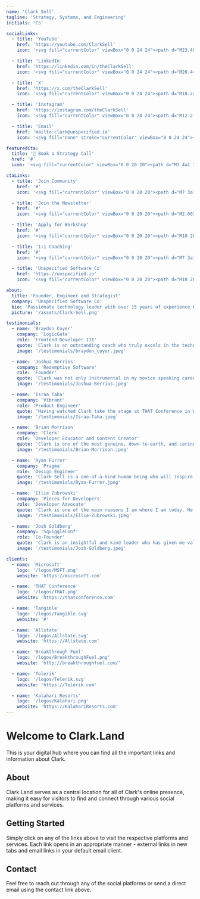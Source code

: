 ```yaml
---
name: 'Clark Sell'
tagline: 'Strategy, Systems, and Engineering'
initials: 'CS'

socialLinks:
  - title: 'YouTube'
    href: 'https://youtube.com/ClarkSell'
    icon: '<svg fill="currentColor" viewBox="0 0 24 24"><path d="M23.498 6.186a3.016 3.016 0 0 0-2.122-2.136C19.505 3.545 12 3.545 12 3.545s-7.505 0-9.377.505A3.017 3.017 0 0 0 .502 6.186C0 8.07 0 12 0 12s0 3.93.502 5.814a3.016 3.016 0 0 0 2.122 2.136c1.871.505 9.376.505 9.376.505s7.505 0 9.377-.505a3.015 3.015 0 0 0 2.122-2.136C24 15.93 24 12 24 12s0-3.93-.502-5.814zM9.545 15.568V8.432L15.818 12l-6.273 3.568z"/></svg>'

  - title: 'LinkedIn'
    href: 'https://linkedin.com/in/theClarkSell'
    icon: '<svg fill="currentColor" viewBox="0 0 24 24"><path d="M20.447 20.452h-3.554v-5.569c0-1.328-.027-3.037-1.852-3.037-1.853 0-2.136 1.445-2.136 2.939v5.667H9.351V9h3.414v1.561h.046c.477-.9 1.637-1.85 3.37-1.85 3.601 0 4.267 2.37 4.267 5.455v6.286zM5.337 7.433c-1.144 0-2.063-.926-2.063-2.065 0-1.138.92-2.063 2.063-2.063 1.14 0 2.064.925 2.064 2.063 0 1.139-.925 2.065-2.064 2.065zm1.782 13.019H3.555V9h3.564v11.452zM22.225 0H1.771C.792 0 0 .774 0 1.729v20.542C0 23.227.792 24 1.771 24h20.451C23.2 24 24 23.227 24 22.271V1.729C24 .774 23.2 0 22.222 0h.003z"/></svg>'

  - title: 'X'
    href: 'https://x.com/theClarkSell'
    icon: '<svg fill="currentColor" viewBox="0 0 24 24"><path d="M18.244 2.25h3.308l-7.227 8.26 8.502 11.24H16.17l-5.214-6.817L4.99 21.75H1.68l7.73-8.835L1.254 2.25H8.08l4.713 6.231zm-1.161 17.52h1.833L7.084 4.126H5.117z"></path></svg>'

  - title: 'Instagram'
    href: 'https://instagram.com/theClarkSell'
    icon: '<svg fill="currentColor" viewBox="0 0 24 24"><path d="M12 2.163c3.204 0 3.584.012 4.85.07 3.252.148 4.771 1.691 4.919 4.919.058 1.265.069 1.645.069 4.849 0 3.205-.012 3.584-.069 4.849-.149 3.225-1.664 4.771-4.919 4.919-1.266.058-1.644.07-4.85.07-3.204 0-3.584-.012-4.849-.07-3.26-.149-4.771-1.699-4.919-4.92-.058-1.265-.07-1.644-.07-4.849 0-3.204.013-3.583.07-4.849.149-3.227 1.664-4.771 4.919-4.919 1.266-.057 1.645-.069 4.849-.069zm0-2.163c-3.259 0-3.667.014-4.947.072-4.358.2-6.78 2.618-6.98 6.98-.059 1.281-.073 1.689-.073 4.948 0 3.259.014 3.668.072 4.948.2 4.358 2.618 6.78 6.98 6.98 1.281.058 1.689.072 4.948.072 3.259 0 3.668-.014 4.948-.072 4.354-.2 6.782-2.618 6.979-6.98.059-1.28.073-1.689.073-4.948 0-3.259-.014-3.667-.072-4.947-.196-4.354-2.617-6.78-6.979-6.98-1.281-.059-1.69-.073-4.949-.073zm0 5.838c-3.403 0-6.162 2.759-6.162 6.162s2.759 6.163 6.162 6.163 6.162-2.759 6.162-6.163c0-3.403-2.759-6.162-6.162-6.162zm0 10.162c-2.209 0-4-1.79-4-4 0-2.209 1.791-4 4-4s4 1.791 4 4c0 2.21-1.791 4-4 4zm6.406-11.845c-.796 0-1.441.645-1.441 1.44s.645 1.44 1.441 1.44c.795 0 1.439-.645 1.439-1.44s-.644-1.44-1.439-1.40z"/></svg>'

  - title: 'Email'
    href: 'mailto:clark@unspecified.io'
    icon: '<svg fill="none" stroke="currentColor" viewBox="0 0 24 24"><path stroke-linecap="round" stroke-linejoin="round" stroke-width="2" d="M3 8l7.89 4.26a2 2 0 002.22 0L21 8M5 19h14a2 2 0 002-2V7a2 2 0 00-2-2H5a2 2 0 00-2 2v10a2 2 0 002 2z"/></svg>'

featuredCta:
  title: '🚀 Book a Strategy Call'
  href: '#'
  icon: '<svg fill="currentColor" viewBox="0 0 20 20"><path d="M3 4a1 1 0 011-1h12a1 1 0 011 1v2a1 1 0 01-1 1H4a1 1 0 01-1-1V4zM3 10a1 1 0 011-1h6a1 1 0 011 1v6a1 1 0 01-1 1H4a1 1 0 01-1-1v-6zM14 9a1 1 0 00-1 1v6a1 1 0 001 1h2a1 1 0 001-1v-6a1 1 0 00-1-1h-2z"/></svg>'

ctaLinks:
  - title: 'Join Community'
    href: '#'
    icon: '<svg fill="currentColor" viewBox="0 0 20 20"><path d="M7 3a1 1 0 000 2h6a1 1 0 100-2H7zM4 7a1 1 0 011-1h10a1 1 0 011 1v11a1 1 0 01-1 1H5a1 1 0 01-1-1V7zM6 11a1 1 0 011-1h6a1 1 0 110 2H7a1 1 0 01-1-1zm0 4a1 1 0 011-1h6a1 1 0 110 2H7a1 1 0 01-1-1z"/></svg>'

  - title: 'Join the Newsletter'
    href: '#'
    icon: '<svg fill="currentColor" viewBox="0 0 20 20"><path d="M2.003 5.884L10 9.882l7.997-3.998A2 2 0 0016 4H4a2 2 0 00-1.997 1.884z"/><path d="M18 8.118l-8 4-8-4V14a2 2 0 002 2h12a2 2 0 002-2V8.118z"/></svg>'

  - title: 'Apply for Workshop'
    href: '#'
    icon: '<svg fill="currentColor" viewBox="0 0 20 20"><path d="M10 2L3 7v11a1 1 0 001 1h3a1 1 0 001-1v-4a1 1 0 011-1h2a1 1 0 011 1v4a1 1 0 001 1h3a1 1 0 001-1V7l-7-5z"/></svg>'

  - title: '1:1 Coaching'
    href: '#'
    icon: '<svg fill="currentColor" viewBox="0 0 20 20"><path d="M7 3a1 1 0 000 2h6a1 1 0 100-2H7zM4 7a1 1 0 011-1h10a1 1 0 011 1v11a1 1 0 01-1 1H5a1 1 0 01-1-1V7zM6 11a1 1 0 011-1h6a1 1 0 110 2H7a1 1 0 01-1-1zm0 4a1 1 0 011-1h6a1 1 0 110 2H7a1 1 0 01-1-1z"/></svg>'

  - title: 'Unspecified Software Co'
    href: 'https://unspecified.io'
    icon: '<svg fill="currentColor" viewBox="0 0 20 20"><path d="M10 2L3 7v11a1 1 0 001 1h3a1 1 0 001-1v-4a1 1 0 011-1h2a1 1 0 011 1v4a1 1 0 001 1h3a1 1 0 001-1V7l-7-5z"/></svg>'

about:
  title: 'Founder, Engineer and Strategist'
  company: 'Unspecified Software Co'
  bio: 'Passionate technology leader with over 15 years of experience building innovative products and leading high-performing teams. I specialize in creating scalable solutions and fostering engineering excellence through modern development practices and team empowerment.'
  picture: '/assets/Clark-Sell.png'

testimonials:
  - name: 'Braydon Coyer'
    company: 'LogicGate'
    role: 'Frontend Developer III'
    quote: 'Clark is an outstanding coach who truly excels in the technical field, but what really sets him apart is his holistic approach to personal growth. His deep technical expertise is impressive, but it’s his genuine empathy and support that makes all the difference. During difficult moments, Clark helped me find clarity and focus on what truly matters in my life. He’s not just there for my professional development; he genuinely cares about my personal well-being as well. If you’re seeking someone who will support you through tough times and help you grow both personally and professionally, I can’t recommend Clark enough.'
    image: '/testimonials/braydon_coyer.jpeg'

  - name: 'Joshua Berrios'
    company: 'Redemptive Software'
    role: 'Founder'
    quote: 'Clark was not only instrumental in my novice speaking career in the Summer of 2024 but a pinnacle mentor when I got laid off from my Software Engineer role and was thinking of starting my own development company. He was real, raw, and also encouraging. He helped me develop a starting game plan and provided insights from when he started his own thing. Shortly after, I started to gain traction and now run development efforts for 3-4 clients.'
    image: '/testimonials/Joshua-Berrios.jpeg'

  - name: 'Israa Taha'
    company: 'Vibrant'
    role: 'Product Engineer'
    quote: 'Having watched Clark take the stage at THAT Conference in Wisconsin every year since 2013, inspiring thousands of developers with his energy and insights, I already knew how impactful his guidance could be. Getting the chance to work with him one-on-one has been a transformative experience. Clark helped me focus on what truly brings me joy and energy, guiding me toward a clear vision of what I want to achieve. He is not just about offering insights—he is about creating momentum. Clark asks the tough questions to help you cut through the noise and set meaningful goals while providing the accountability you need to take action and make real progress toward those goals. From the start, he has been an incredible advocate, mentor, cheerleader, and someone I am honored to call a friend.'
    image: '/testimonials/Israa-Taha.jpeg'

  - name: 'Brian Morrison'
    company: 'Clerk'
    role: 'Developer Educator and Content Creator'
    quote: 'Clark is one of the most genuine, down-to-earth, and caring people I’ve ever met. Our conversations have had an incredible impact on my life as a tech professional and a human being. He consistently pushes me to be the best version of myself while always being available to discuss the difficult topics we all face as developers. I am so grateful to have become friends with him.'
    image: '/testimonials/Brian-Morrison.jpeg'

  - name: 'Ryan Furrer'
    company: 'Pragma'
    role: 'Design Engineer'
    quote: 'Clark Sell is a one-of-a-kind human being who will inspire you, motivate you, and bring out the best in you. I met Clark when I was lucky enough to attend THAT Conference in Round Rock, TX, in January 2024. THAT Conference was life-changing for me and countless others; however, it’s the vision of the man behind THAT which made it so. After THAT, I had several conversations with Clark – almost none of which were surface-level. Clark was never afraid to be vulnerable, honest, and real. Clark’s life experience is what makes him such a great mentor. However, Clark, as a person, combined with his life experience, is what makes him a phenomenal one. You owe it to yourself to work with Clark. He is a one-of-a-kind human being with the brains, experience, and know-how to elevate you to the next level.'
    image: '/testimonials/Ryan-Furrer.jpeg'

  - name: 'Ellie Zubrowski'
    company: 'Pieces for Developers'
    role: 'Developer Advocate'
    quote: 'Clark is one of the main reasons I am where I am today. He was the reason I got to go to my first tech conference (THAT Conference TX in 2024), and his advice during a coaching session had a huge impact on me landing my first job in tech. He pushed me to introduce myself to strangers, stop hiding behind an anonymous cartoon character, and take my health seriously. One of my favorite things he says is: “Don’t try to solve other people’s problems, just share your own experience” (or something like that). I’ll always be thankful to Clark for the impact he’s had on my life and the tech community as a whole.'
    image: '/testimonials/Ellie-Zubrowski.jpeg'

  - name: 'Josh Goldberg'
    company: 'SquiggleConf'
    role: 'Co-Founder'
    quote: 'Clark is an insightful and kind leader who has given me valuable advice on everything from community organizing to conference speaking. He has a rare mixture of deep technical and community-organizing expertise. From our 1:1s, I particularly appreciated his empathetic approach to crafting talk narratives from understanding the audience perspective. Clark is a must-have person to work with, and I cannot recommend him enough. Thank you again, Clark!'
    image: '/testimonials/Josh-Goldberg.jpeg'

clients:
  - name: 'Microsoft'
    logo: '/logos/MSFT.png'
    website: 'https://microsoft.com'

  - name: 'THAT Conference'
    logo: '/logos/THAT.png'
    website: 'https://thatconference.com'

  - name: 'Tangible'
    logo: '/logos/Tangible.svg'
    website: '#'

  - name: 'Allstate'
    logo: '/logos/Allstate.svg'
    website: 'https://Allstate.com'

  - name: 'Breakthrough Fuel'
    logo: '/logos/BreakthroughFuel.png'
    website: 'http://breakthroughfuel.com/'

  - name: 'Telerik'
    logo: '/logos/Telerik.svg'
    website: 'https://Telerik.com'

  - name: 'Kalahari Resorts'
    logo: '/logos/Kalahari.png'
    website: 'https://KalahariResorts.com'
---
```


# Welcome to Clark.Land

This is your digital hub where you can find all the important links and information about Clark.

## About

Clark.Land serves as a central location for all of Clark's online presence, making it easy for visitors to find and connect through various social platforms and services.

## Getting Started

Simply click on any of the links above to visit the respective platforms and services. Each link opens in an appropriate manner - external links in new tabs and email links in your default email client.

## Contact

Feel free to reach out through any of the social platforms or send a direct email using the contact link above.
